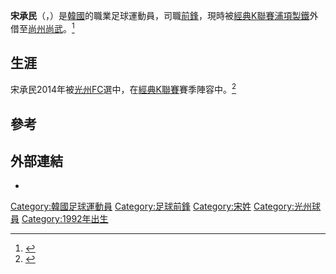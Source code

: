 {{Infobox football biography
| name          = 宋承民
| fullname      = Song Seung-min
| image         =
| birth_date    = {{birth date and age|1992|1|11|df=y}}
| birth_place   = [[大韓民國|大韓民國]]
| height        = {{height|m=1.86}}
| currentclub   = [[尚州尚武足球俱樂部|尚州尚武]] ([[浦項製鐵足球俱樂部|浦項製鐵]]外借)
| clubnumber    = 16
| position      = [[前鋒|前鋒]]
| youthyears1   = 2010-2013
| youthclubs1   = [[仁川國立大學|仁川國立大學]]
| years1        = 2014-2017       | clubs1 = [[光州足球會|光州FC]] | caps1 = 128 | goals1 = 12
| years2        = 2018–    | clubs2 = [[浦項製鐵足球俱樂部|浦項製鐵]] | caps2 = 30 | goals2 = 2
| years3        = 2019–    | clubs3 = → [[尚州尚武足球俱樂部|尚州尚武]] (兵役) | caps3 = 6 | goals3 = 1
| nationalyears1 =
| nationalteam1  =
| nationalcaps1  =  | nationalgoals1 =
| pcupdate      = 29 May 2020
}}

'''宋承民'''（{{kor|諺=송승민|漢=宋承民|羅=Song Seung-min|f=y}}，{{bd|1992年|1月11日||}}）是[[韓國|韓國]]的職業足球運動員，司職[[前鋒|前鋒]]，現時被[[經典K聯賽|經典K聯賽]][[浦項製鐵足球俱樂部|浦項製鐵]]外借至[[尚州尚武足球俱樂部|尚州尚武]]。<ref>{{Soccerway|seung-min-song/335324}}</ref>

==生涯==
宋承民2014年被[[光州足球會|光州FC]]選中，在[[經典K聯賽|經典K聯賽]]賽季陣容中。<ref>{{cite news |url=http://www.kwangju.co.kr/read.php3?aid=1386687600512987008 |script-title=ko:광주 FC, 허리 힘 키웠다 |publisher=Kwangju Ilbo |date=2013-12-11 |language=ko |accessdate=2016-08-20 |archive-date=2018-09-29 |archive-url=https://web.archive.org/web/20180929171341/http://www.kwangju.co.kr/read.php3?aid=1386687600512987008 |dead-url=no }}</ref>

==參考==
{{Reflist}}

==外部連結==
*{{K League player|20140145}}

{{DEFAULTSORT: Song Seung-min}}
[[Category:韓國足球運動員|Category:韓國足球運動員]]
[[Category:足球前鋒|Category:足球前鋒]]
[[Category:宋姓|Category:宋姓]]
[[Category:光州球員|Category:光州球員]]
[[Category:1992年出生|Category:1992年出生]]